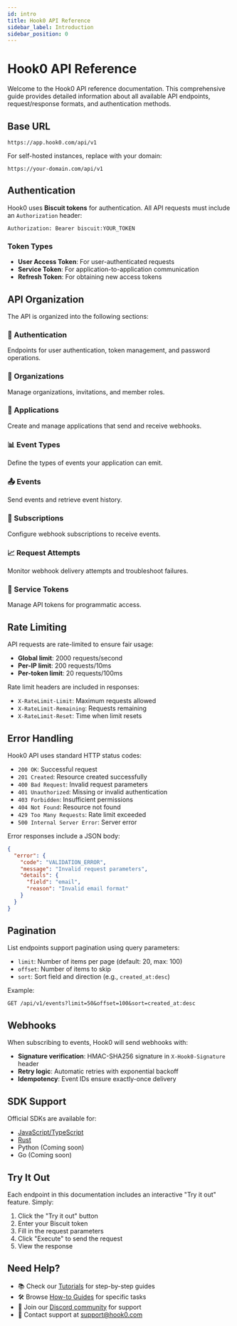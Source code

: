 ```yaml
---
id: intro
title: Hook0 API Reference
sidebar_label: Introduction
sidebar_position: 0
---
```


# Hook0 API Reference

Welcome to the Hook0 API reference documentation. This comprehensive guide provides detailed information about all available API endpoints, request/response formats, and authentication methods.

## Base URL

```
https://app.hook0.com/api/v1
```

For self-hosted instances, replace with your domain:
```
https://your-domain.com/api/v1
```

## Authentication

Hook0 uses **Biscuit tokens** for authentication. All API requests must include an `Authorization` header:

```http
Authorization: Bearer biscuit:YOUR_TOKEN
```

### Token Types

- **User Access Token**: For user-authenticated requests
- **Service Token**: For application-to-application communication
- **Refresh Token**: For obtaining new access tokens

## API Organization

The API is organized into the following sections:

### 🔐 Authentication
Endpoints for user authentication, token management, and password operations.

### 🏢 Organizations
Manage organizations, invitations, and member roles.

### 📱 Applications
Create and manage applications that send and receive webhooks.

### 📊 Event Types
Define the types of events your application can emit.

### 📤 Events
Send events and retrieve event history.

### 🔔 Subscriptions
Configure webhook subscriptions to receive events.

### 📈 Request Attempts
Monitor webhook delivery attempts and troubleshoot failures.

### 🔑 Service Tokens
Manage API tokens for programmatic access.

## Rate Limiting

API requests are rate-limited to ensure fair usage:

- **Global limit**: 2000 requests/second
- **Per-IP limit**: 200 requests/10ms
- **Per-token limit**: 20 requests/100ms

Rate limit headers are included in responses:
- `X-RateLimit-Limit`: Maximum requests allowed
- `X-RateLimit-Remaining`: Requests remaining
- `X-RateLimit-Reset`: Time when limit resets

## Error Handling

Hook0 API uses standard HTTP status codes:

- `200 OK`: Successful request
- `201 Created`: Resource created successfully
- `400 Bad Request`: Invalid request parameters
- `401 Unauthorized`: Missing or invalid authentication
- `403 Forbidden`: Insufficient permissions
- `404 Not Found`: Resource not found
- `429 Too Many Requests`: Rate limit exceeded
- `500 Internal Server Error`: Server error

Error responses include a JSON body:

```json
{
  "error": {
    "code": "VALIDATION_ERROR",
    "message": "Invalid request parameters",
    "details": {
      "field": "email",
      "reason": "Invalid email format"
    }
  }
}
```

## Pagination

List endpoints support pagination using query parameters:

- `limit`: Number of items per page (default: 20, max: 100)
- `offset`: Number of items to skip
- `sort`: Sort field and direction (e.g., `created_at:desc`)

Example:
```
GET /api/v1/events?limit=50&offset=100&sort=created_at:desc
```

## Webhooks

When subscribing to events, Hook0 will send webhooks with:

- **Signature verification**: HMAC-SHA256 signature in `X-Hook0-Signature` header
- **Retry logic**: Automatic retries with exponential backoff
- **Idempotency**: Event IDs ensure exactly-once delivery

## SDK Support

Official SDKs are available for:

- [JavaScript/TypeScript](../reference/sdk/javascript)
- [Rust](../reference/sdk/rust)
- Python (Coming soon)
- Go (Coming soon)

## Try It Out

Each endpoint in this documentation includes an interactive "Try it out" feature. Simply:

1. Click the "Try it out" button
2. Enter your Biscuit token
3. Fill in the request parameters
4. Click "Execute" to send the request
5. View the response

## Need Help?

- 📚 Check our [Tutorials](../tutorials/getting-started) for step-by-step guides
- 🛠 Browse [How-to Guides](../how-to-guides/debug-failed-webhooks) for specific tasks
- 💬 Join our [Discord community](https://discord.gg/hook0) for support
- 📧 Contact support at support@hook0.com